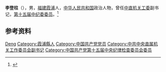 '''李登柱'''（{{bd|1936年|4月|}}），男，[[福建|福建]][[霞浦县|霞浦]]人，[[中华人民共和国|中华人民共和国]]政治人物，曾任[[中直机关工委|中直机关工委]]副书记，[[第十五届中纪委委员|第十五届中纪委委员]]。<ref>{{Cite web|title=李登柱 福安一中1954届校友|url=http://www.fayz.cn/news/697.cshtml|accessdate=2020-12-14|work=福安一中}}</ref>

== 参考资料 ==
{{reflist}}

{{中国人物小作品}}

{{Authority control}}
{{DEFAULTSORT:Li李}}
[[Category:李姓|Deng]]
[[Category:霞浦縣人|Category:霞浦縣人]]
[[Category:中国共产党党员|Category:中国共产党党员]]
[[Category:中共中央直属机关工作委员会副书记|Category:中共中央直属机关工作委员会副书记]]
[[Category:中国共产党第十五届中央纪律检查委员会委员|Category:中国共产党第十五届中央纪律检查委员会委员]]